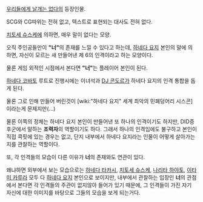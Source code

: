 [[우리들에게 날개는 없다]]의 등장인물.

SCG와 CG따위는 전혀 없고, 텍스트로 표현되는 대사도 전혀 없다.

[[치토세 슈스케]]에 의하면, 매우 말이 없다는 모양.

오직 주인공들만이 '''"너"'''의 존재를 느낄 수 있다고 하는데, [[하네다 요지]] 본인의 말에 의하면, 자신이 모르는 새 만들어낸 제 6의 인격이라고 하는 모양이다.

물론 게임 외적인 시점에서 본다면 '''"너"'''는 플레이어 본인이 된다.

[[하네다 코바토]] 루트로 진행시에는 이녀석과 [[DJ 콘도르]]가 하네다 요지의 인격 통합을 돕게 된다.

물론 그로 인해 만들어 버린것이 [wiki:"하네다 요지" 세계 최악의 민폐덩어리 시스콘]이라는게 문제지만(...)

물론 이쪽의 정체는 하네다 요지 본인이 만들어낸 또 하나의 인격이기도 하지만, DID증후군에서 말하는 '''조력자'''의 역할이기도 하다. 그래서 하나의 인격임에도 불구하고 본인이 직접 콕핏에 있는 경우는 없고, 단지 내부에서 하네다 요지라는 인물이 어떻게 살아가는지를 관찰하는 역할이다.

또, 각 인격들의 모습이 다른 이유가 '''너'''의 존재와도 연관이 있다.

왜냐하면 외부에서 보는 모습으로는 [[하네다 타카시]], [[치토세 슈스케]], [[나리타 하야토]], [[이타미 카루라]] 모두 다 [[하네다 요지]] 본인으로 보이지만, 내부에서 관찰하는 입장인 '''너'''의 관점에서 본다면 각 인격들의 주관이 없지않아 들어가 있기 때문에, 그 인격들이 가진 자기 자신에 대한 이미지를 바탕으로 그들의 모습을 보게 되는거다.
